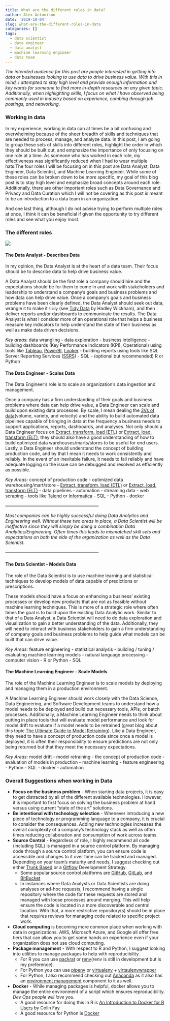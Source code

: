 ```yaml
---
title: What are the different roles in data?
author: Alex Antonison
date: '2019-10-04'
slug: what-are-the-different-roles-in-data
categories: []
tags:
  - data scientist
  - data engineer
  - data analyst
  - machine learning engineer
  - data team
---
```


*The intended audience for this post are people interested in getting into data or businesses looking to use data to drive business value.  With this in mind, I attempted to stay high level and provide enough information and key words for someone to find more in-depth resources on any given topic.  Additionally, when highlighting skills, I focus on what I have observed being commonly used in industry based on experience, combing through job postings, and networking.*

### Working in data

In my experience, working in data can at times be a bit confusing and overwhelming because of the sheer breadth of skills and techniques that are needed to process, manage, and analyze data.  In this post, I am going to group these sets of skills into different roles, highlight the order in which they should be built out, and emphasize the importance of only focusing on one role at a time. As someone who has worked in each role, my effectiveness was significantly reduced when I had to wear multiple hats.The four roles I will be focusing on in this post are Data Analyst, Data Engineer, Data Scientist, and Machine Learning Engineer.  While some of these roles can be broken down to be more specific, my goal of this blog post is to stay high level and emphasize broad concepts around each role.  Additionally, there are other important roles such as Data Governance and Privacy and Data Curation which I will not be covering as this post is meant to be an introduction to a data team in an organization.

And one last thing, although I do not advise trying to perform multiple roles at once, I think it can be beneficial if given the opportunity to try different roles and see what you enjoy most.

### The different roles

![](/post/2019-10-04-what-are-the-different-roles-in-data_files/data-organization-diagram.png)

#### **The Data Analyst - Describes Data**

In my opinion, the Data Analyst is at the heart of a data team.  Their focus should be to describe data to help drive business value.

A Data Analyst should be the first role a company should hire and the expectations should be for them to come in and work with stakeholders and leadership to understand a company's goals and business problems and how data can help drive value.  Once a company's goals and business problems have been clearly defined, the Data Analyst should seek out data, wrangle it to make it `tidy` (see [Tidy Data](https://vita.had.co.nz/papers/tidy-data.pdf) by Hadley Wickham), and then deliver reports and/or dashboards to communicate the results.  The Data Analyst is what I consider more of an operational role that helps a business measure key indicators to help understand the state of their business as well as make data driven decisions.

_Key areas:_ data wrangling - data exploration - business intelligence - building dashboards (Key Performance Indicators (KPI), Operational) using tools like [Tableau](https://www.tableau.com/), [PowerBI](https://powerbi.microsoft.com/en-us/), [Looker](https://looker.com/) - building reports using tools like SQL Server Reporting Services ([SSRS](https://docs.microsoft.com/en-us/sql/reporting-services/create-deploy-and-manage-mobile-and-paginated-reports?view=sql-server-2017)) - SQL - (optional but recommended) R or Python 

#### **The Data Engineer - Scales Data**

The Data Engineer's role is to scale an organization's data ingestion and management.

Once a company has a firm understanding of their goals and business problems where data can help drive value, a Data Engineer can scale and build upon existing data processes.  By scale, I mean dealing the [3Vs of data](https://whatis.techtarget.com/definition/3Vs)(volume, variety, and velocity) and the ability to build automated data pipelines capable of bringing in data at the frequency a business needs to support applications, reports, dashboards, and analyses.  Not only should a Data Engineer focus on [Extract, transform, load (ETL)](https://en.wikipedia.org/wiki/Extract,_transform,_load) or [Extract, load, transform (ELT)](https://en.wikipedia.org/wiki/Extract,_load,_transform), they should also have a good understanding of how to build optimized data warehouses/marts/stores to be useful for end users.  Lastly, a Data Engineer should understand the concept of building production code, and by that I mean it needs to work consistently and reliably.  In the event of an inevitable failure, it needs to fail reliably and have adequate logging so the issue can be debugged and resolved as efficiently as possible.

_Key Areas:_ concept of production code - optimized data warehousing/mart/store - [Extract, transform, load (ETL)](https://en.wikipedia.org/wiki/Extract,_transform,_load) or [Extract, load, transform (ELT)](https://en.wikipedia.org/wiki/Extract,_load,_transform) - data pipelines - automation - streaming data - web scraping - tools like [Talend](https://www.talend.com/) or [Informatica](https://www.informatica.com) - SQL - Python - docker

**---------------------------------------------------------------**

*Most companies can be highly successful doing Data Analytics and Engineering well.  Without these two areas in place, a Data Scientist will be ineffective since they will simply be doing a combination Data Analytics/Engineering.  Often times this leads to mismatched skill sets and expectations on both the side of the organization as well as the Data Scientist.*

**---------------------------------------------------------------**

#### **The Data Scientist - Models Data**

The role of the Data Scientist is to use machine learning and statistical techniques to develop models of data capable of predictions or prescriptions.

These models should have a focus on enhancing a business' existing processes or develop new products that are not as feasible without machine learning techniques.  This is more of a strategic role where often times the goal is to build upon the existing Data Analytic work.  Similar to that of a Data Analyst, a Data Scientist will need to do data exploration and visualization to gain a better understanding of the data.  Additionally, they will need to interact with business stakeholders to gain a firm understanding of company goals and business problems to help guide what models can be built that can drive value.

*Key Areas:* feature engineering - statistical analysis - building / tuning / evaluating machine learning models - natural language processing - computer vision - R or Python - SQL

#### **The Machine Learning Engineer - Scale Models**

The role of the Machine Learning Engineer is to scale models by deploying and managing them in a production environment.  

A Machine Learning Engineer should work closely with the Data Science, Data Engineering, and Software Development teams to understand how a model needs to be deployed and build out necessary tools, APIs, or batch processes.  Additionally, a Machine Learning Engineer needs to think about putting in place tools that will evaluate model performance and look for model drift to evaluate if a model needs to be retrained (great blog about this topic [The Ultimate Guide to Model Retraining](https://mlinproduction.com/model-retraining/)).  Like a Data Engineer, they need to have a concept of production code since once a model is deployed, it is often their responsibility to ensure predictions are not only being returned but that they meet the necessary expectations.

*Key Areas:* model drift - model retraining - the concept of production code - evaluation of models in production - machine learning - feature engineering - Python - SQL - docker - automation

### Overall Suggestions when working in Data

- **Focus on the business problem** - When starting data projects, it is easy to get distracted by all of the different available technologies.  However, it is important to first focus on solving the business problem at hand versus using current "state of the art" solutions.
- **Be intentional with technology selection** - Whenever introducing a new piece of technology or programming language to a company, it is crucial to consider the consequences.  Adding new technologies increases the overall complexity of a company's technology stack as well as often times reducing collaboration and consumption of work across teams.
- **Source Control** - Regardless of role, I highly recommend all code (including SQL) is managed in a source control platform.  By managing code through a source control platform, you can ensure code is accessible and changes to it over time can be tracked and managed.  Depending on your team's maturity and needs, I suggest checking out either [Trunk Based](https://trunkbaseddevelopment.com/) or a [Gitflow](https://nvie.com/posts/a-successful-git-branching-model/) Development Strategy.  
  - Some popular source control platforms are [GitHub](https://github.com/), [GitLab](https://about.gitlab.com/), and [BitBucket](https://bitbucket.org/product)
  - In instances where Data Analysts or Data Scientists are doing analyses or ad-hoc requests, I recommend having a single repository where the code for these requests are stored and managed with loose processes around merging.   This will help ensure the code is located in a more discoverable and central location.  With that, a more restrictive repository(s) should be in place that requires reviews for managing code related to specific project work.
- **Cloud computing** is becoming more common place when working with data in organizations.  AWS, Microsoft Azure, and Google all offer free tiers that can allow you to get some hands on experience even if your organization does not use cloud computing.
- **Package management** - With respect to R and Python, I suggest looking into utilities to manage packages to help with reproducibility.
  - For R you can use [packrat](https://rstudio.github.io/packrat/) or [renv](https://github.com/rstudio/renv)(renv is still in development but is my preference).
  - For Python you can use [pipenv](https://github.com/pypa/pipenv) or [virtualenv](https://virtualenv.pypa.io/en/latest/) + [virtaulenvwrapper](https://virtualenvwrapper.readthedocs.io/en/latest/)
  - For Python, I also recommend checking out [Anaconda](https://www.anaconda.com/distribution/) as it also has an [environment management](https://docs.conda.io/projects/conda/en/latest/user-guide/tasks/manage-environments.html) component to it as well.
- **Docker** - While managing packages is helpful, docker allows you to manage the entire environment of a script which ensures reproducibility.  _Dev Ops people will love you._
  - A good resource for doing this in R is [An Introduction to Docker for R Users](https://colinfay.me/docker-r-reproducibility/) by Colin Fay
  - A good resource for Python is [Docker](https://www.fullstackpython.com/docker.html)